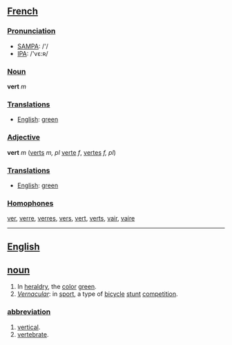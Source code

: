 ==[[French]]==
===[[Pronunciation]]===
*[[w:SAMPA|SAMPA]]: /'/
*[[w:IPA|IPA]]: /'vε:ʀ/

===[[Noun]]===
'''vert''' ''m''

===[[Translation]]s===
*[[English]]: [[green]]

===[[Adjective]]===
'''vert''' ''m'' ([[verts]] ''m, pl'' [[verte]] ''f'', [[vertes]] ''f, pl'')

===[[Translation]]s===
*[[English]]: [[green]]


===[[Homophone]]s===
[[ver]], [[verre]], [[verres]], [[vers]], [[vert]], [[verts]], [[vair]], [[vaire]]

----
==[[English]]==
==[[noun]]==
#In [[heraldry]], the [[color]] [[green]].
#''[[Vernacular]]'': in [[sport]], a type of [[bicycle]] [[stunt]] [[competition]].
===[[abbreviation]]===
#[[vertical]].
#[[vertebrate]].